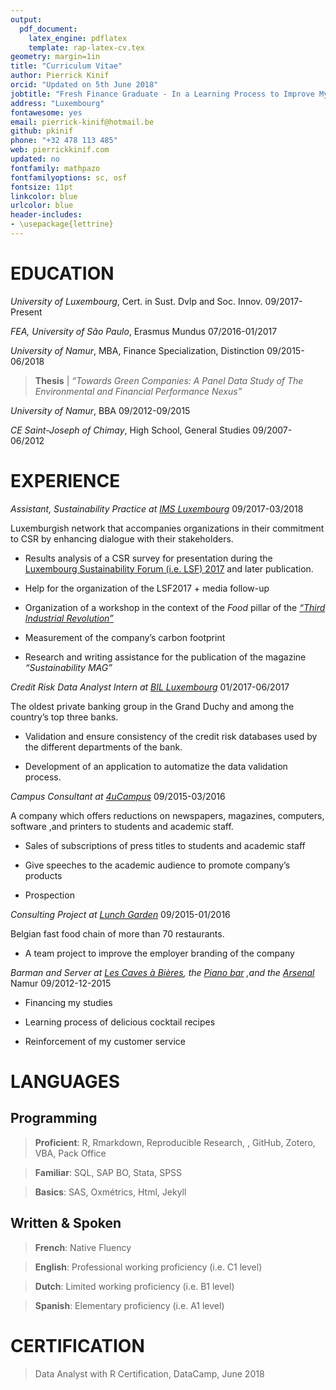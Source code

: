 ```yaml
---
output: 
  pdf_document:
    latex_engine: pdflatex
    template: rap-latex-cv.tex
geometry: margin=1in
title: "Curriculum Vitae"
author: Pierrick Kinif
orcid: "Updated on 5th June 2018"
jobtitle: "Fresh Finance Graduate - In a Learning Process to Improve My Data Analytics Skills"
address: "Luxembourg"
fontawesome: yes
email: pierrick-kinif@hotmail.be
github: pkinif
phone: "+32 478 113 485"
web: pierrickkinif.com
updated: no
fontfamily: mathpazo
fontfamilyoptions: sc, osf
fontsize: 11pt
linkcolor: blue
urlcolor: blue
header-includes:
- \usepackage{lettrine}
---
```

\vspace{0.5cm}


# EDUCATION

*University of Luxembourg*, Cert. in Sust. Dvlp and Soc. Innov. \hfill 09/2017-Present

*FEA, University of São Paulo*, Erasmus Mundus \hfill 07/2016-01/2017

*University of Namur*, MBA, Finance Specialization, Distinction \hfill 09/2015-06/2018  

> **Thesis** | *"Towards Green Companies: A Panel Data Study of The Environmental and Financial Performance Nexus"*

*University of Namur*, BBA \hfill 09/2012-09/2015

*CE Saint-Joseph of Chimay*, High School, General Studies \hfill 09/2007-06/2012

# EXPERIENCE

*Assistant, Sustainability Practice at [IMS Luxembourg](http://imslux.lu/)* \hfill 09/2017-03/2018

Luxemburgish network that accompanies organizations in their commitment to CSR by enhancing dialogue with their stakeholders.

- Results analysis of a CSR survey for presentation during the [Luxembourg Sustainability Forum (i.e. LSF) 2017](https://www.youtube.com/watch?v=GIjwK_j_HyY) and later publication. 

- Help for the organization of the LSF2017 + media follow-up 

- Organization of a workshop in the context of the *Food* pillar of the [*"Third Industrial Revolution"*](http://www.troisiemerevolutionindustrielle.lu/)

- Measurement of the company's carbon footprint

- Research and writing assistance for the publication of the magazine *"Sustainability MAG"*

*Credit Risk Data Analyst Intern at [BIL Luxembourg](https://www.bil.com/fr/Pages/index.aspx)* \hfill 01/2017-06/2017

The oldest private banking group in the Grand Duchy and among the country’s top three banks. 

- Validation and ensure consistency of the credit risk databases used by the different departments of the bank.

- Development  of an application to automatize the data validation process.

*Campus Consultant at [4uCampus](https://www.4ucampus.be/fr/)* \hfill 09/2015-03/2016

A company which offers reductions on newspapers, magazines, computers, software ,and printers to students and academic staff.

- Sales of subscriptions of press titles to students and academic staff

- Give speeches to the academic audience to promote company's products 

- Prospection 

*Consulting Project at [Lunch Garden](https://www.lunchgarden.be/fr?gclid=EAIaIQobChMIx6rm_s282wIVhJ3VCh1brww1EAAYASAAEgK7A_D_BwE)* \hfill 09/2015-01/2016

Belgian fast food chain of more than 70 restaurants. 

- A team project to improve the employer branding of the company

*Barman and Server at [Les Caves à Bières](https://www.google.com/url?sa=t&source=web&cd=1&cad=rja&uact=8&ved=0ahUKEwiynrj6rb3bAhUsJ8AKHeloA60QFgguMAA&url=https%3A%2F%2Ffr-fr.facebook.com%2Fpages%2FLes-Caves-%25C3%2580-Bi%25C3%25A8res%2F186535764722243&usg=AOvVaw3QgJ8qNQfPsKg4xsqVIf3t), the [Piano bar](https://www.google.com/url?sa=t&rct=j&q=&esrc=s&source=web&cd=1&cad=rja&uact=8&ved=0ahUKEwi-9KvXrb3bAhVKI8AKHQLxBiMQFgguMAA&url=https%3A%2F%2Ffr-fr.facebook.com%2Flepianobarnamur%2F&usg=AOvVaw2czC_1tmXbWBVyH_t6Q9hW) ,and the [Arsenal](https://www.google.com/url?sa=t&rct=j&q=&esrc=s&source=web&cd=2&cad=rja&uact=8&ved=0ahUKEwi3gJ2Vrr3bAhWRasAKHXc8DtYQFgg-MAE&url=https%3A%2F%2Fwww.unamur.be%2Fservices%2Fsocial%2Farsenal&usg=AOvVaw1EWoWte0qHjoIsPppcGMhT)* Namur \hfill 09/2012-12-2015

- Financing my studies

- Learning process of delicious cocktail recipes

- Reinforcement of my customer service


# LANGUAGES

## Programming

> **Proficient**: R, Rmarkdown, Reproducible Research, \LaTeX\, GitHub, Zotero, VBA, Pack Office

> **Familiar**:   SQL, SAP BO, Stata, SPSS

> **Basics**: SAS, Oxmétrics, Html, Jekyll

## Written & Spoken

> **French**:     Native Fluency

> **English**:    Professional working proficiency (i.e. C1 level)

> **Dutch**:      Limited working proficiency (i.e. B1 level)

> **Spanish**:    Elementary proficiency (i.e. A1 level)

# CERTIFICATION

> Data Analyst with R Certification, DataCamp, June 2018
